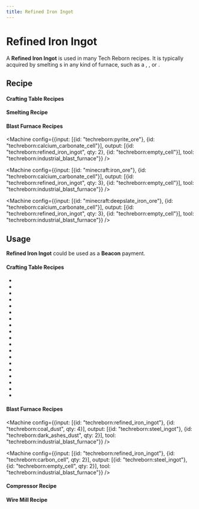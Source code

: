 ```yaml
---
title: Refined Iron Ingot
---
```


<ItemImage file="refined_iron_ingot" alt="Refined Iron Ingot" size="200" />

# Refined Iron Ingot

A **Refined Iron Ingot** is used in many Tech Reborn recipes. It is typically acquired by smelting <McItem slug="minecraft:iron_ingot"/>s in any kind of furnace, such as a <McItem slug="minecraft:furnace"/>, <McItem slug="minecraft:blast_furnace"/>, <McItem slug="techreborn:iron_furnace"/> or <McItem slug="techreborn:electric_furnace"/>.

## Recipe

#### Crafting Table Recipes

<CraftingTable recipe="input techreborn:refined_iron_nugget techreborn:refined_iron_nugget techreborn:refined_iron_nugget input techreborn:refined_iron_nugget techreborn:refined_iron_nugget techreborn:refined_iron_nugget input techreborn:refined_iron_nugget techreborn:refined_iron_nugget techreborn:refined_iron_nugget output techreborn:refined_iron_ingot"/>
<CraftingTable recipe="input air air air input air techreborn:refined_iron_storage_block air input air air air output techreborn:refined_iron_ingot,9"/>

#### Smelting Recipe

<Machine recipe="input minecraft:iron_ingot output techreborn:refined_iron_ingot tool techreborn:iron_furnace" />

#### Blast Furnace Recipes

<Machine config={{input: [{id: "techreborn:pyrite_ore"}, {id: "techreborn:calcium_carbonate_cell"}], output: [{id: "techreborn:refined_iron_ingot", qty: 2}, {id: "techreborn:empty_cell"}], tool: "techreborn:industrial_blast_furnace"}} />

<Machine config={{input: [{id: "minecraft:iron_ore"}, {id: "techreborn:calcium_carbonate_cell"}], output: [{id: "techreborn:refined_iron_ingot", qty: 3}, {id: "techreborn:empty_cell"}], tool: "techreborn:industrial_blast_furnace"}} />

<Machine config={{input: [{id: "minecraft:deepslate_iron_ore"}, {id: "techreborn:calcium_carbonate_cell"}], output: [{id: "techreborn:refined_iron_ingot", qty: 3}, {id: "techreborn:empty_cell"}], tool: "techreborn:industrial_blast_furnace"}} />

## Usage

**Refined Iron Ingot** could be used as a **Beacon** payment.

#### Crafting Table Recipes

- <McItem slug="techreborn:basic_jackhammer"/>
- <McItem slug="techreborn:basic_drill"/>
- <McItem slug="techreborn:basic_chainsaw"/>
- <McItem slug="techreborn:refined_iron_storage_block"/>
- <McItem slug="techreborn:electronic_circuit"/>
- <McItem slug="techreborn:refined_iron_nugget"/>
- <McItem slug="techreborn:refined_iron_fence"/>
- <McItem slug="techreborn:manual"/>
- <McItem slug="techreborn:basic_machine_frame"/>
- <McItem slug="techreborn:basic_machine_casing"/>
- <McItem slug="techreborn:iron_alloy_furnace"/>
- <McItem slug="techreborn:industrial_sawmill"/>
- <McItem slug="techreborn:industrial_centrifuge"/>
- <McItem slug="techreborn:greenhouse_controller"/>
- <McItem slug="techreborn:diesel_generator"/>
- <McItem slug="techreborn:alarm"/>
- <McItem slug="techreborn:mixed_metal_ingot"/>
- <McItem slug="techreborn:insulated_hv_cable"/>
- <McItem slug="techreborn:hv_cable"/>

#### Blast Furnace Recipes

<Machine config={{input: [{id: "techreborn:refined_iron_ingot"}, {id: "techreborn:coal_dust", qty: 4}], output: [{id: "techreborn:steel_ingot"}, {id: "techreborn:dark_ashes_dust", qty: 2}], tool: "techreborn:industrial_blast_furnace"}} />

<Machine config={{input: [{id: "techreborn:refined_iron_ingot"}, {id: "techreborn:carbon_cell", qty: 2}], output: [{id: "techreborn:steel_ingot"}, {id: "techreborn:empty_cell", qty: 2}], tool: "techreborn:industrial_blast_furnace"}} />

#### Compressor Recipe

<Machine recipe="input techreborn:refined_iron_ingot output techreborn:refined_iron_plate tool techreborn:compressor" />

#### Wire Mill Recipe

<Machine recipe="input techreborn:refined_iron_ingot output techreborn:hv_cable,6 tool techreborn:wire_mill" />
